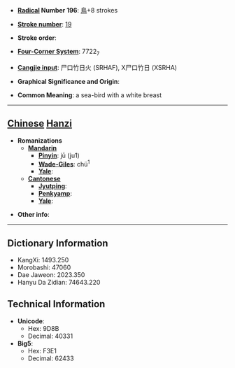 * '''[[Wiktionary:Chinese radical index| Radical]] Number 196''': [[Wiktionary:Chinese radical index 鳥|鳥]]+8 strokes

* '''[[Wiktionary:Chinese total strokes index|Stroke number]]''': [[Wiktionary:Chinese total strokes index 19|19]]

* '''Stroke order''': 

* '''[[Wiktionary:Chinese four corner index|Four-Corner System]]''': 7722<sub>7</sub>

* '''[[Wiktionary:Chinese Cangjie index|Cangjie input]]''': 尸口竹日火 (SRHAF), X尸口竹日 (XSRHA)

* '''Graphical Significance and Origin''': 

* '''Common Meaning''': a sea-bird with a white breast

----

== [[Chinese]] [[Hanzi]] ==

* '''Romanizations'''
** '''[[Mandarin]]'''
*** '''[[Pinyin]]''': jū (ju1)
*** '''[[Wade-Giles]]''': chü<sup>1</sup>
*** '''[[Yale]]''': 
** '''[[Cantonese]]'''
*** '''[[Jyutping]]''':
*** '''[[Penkyamp]]''': 
*** '''[[Yale]]''': 

* '''Other info''': 

----

== Dictionary Information ==

* KangXi: 1493.250
* Morobashi: 47060
* Dae Jaweon: 2023.350
* Hanyu Da Zidian: 74643.220

== Technical Information ==

* '''Unicode''':
** Hex: 9D8B
** Decimal: 40331
* '''Big5''':
** Hex: F3E1
** Decimal: 62433